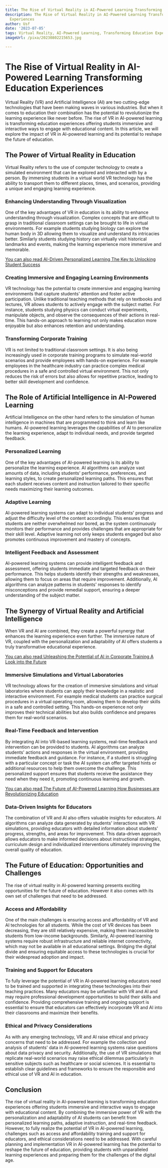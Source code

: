 ```yaml
---
title: The Rise of Virtual Reality in AI-Powered Learning Transforming Education Experiences
description: The Rise of Virtual Reality in AI-Powered Learning Transforming Education
  Experiences
author: Usf
date: '2023-07-05'
tags: Virtual Reality, AI-Powered Learning, Transforming Education Experiences
imageUrl: /pixa/20230802215653.jpg

---
```

# The Rise of Virtual Reality in AI-Powered Learning Transforming Education Experiences

Virtual  Reality (VR) and Artificial Intelligence (AI)  are two cutting-edge technologies that have been making waves in various industries. But when it comes to education their combination has the potential to revolutionize the learning experience like never before. The rise of  VR in AI-powered learning is  transforming education experiences offering students immersive and interactive ways to  engage with educational content. In this article, we will explore the impact of VR in AI-powered  learning and its  potential to reshape the future of education.

## The Power of Virtual Reality in Education

Virtual Reality refers to the use of computer  technology to create  a simulated environment that can be explored and interacted with by a  person. By immersing students in a virtual world VR technology has the ability to transport them to different places, times, and scenarios,  providing a unique and engaging learning experience.

### Enhancing Understanding Through Visualization

One of the key advantages of VR in education is its ability  to enhance understanding through visualization. Complex concepts  that are difficult to grasp  in traditional classroom settings can be brought to life in virtual environments. For example students studying biology can explore the human body in  3D allowing them to visualize and understand its intricacies better. Similarly students studying history can virtually visit historical landmarks and events, making the learning experience more immersive and memorable.

[You can also read AI-Driven Personalized Learning The Key to Unlocking Student Success](AI-Driven%20Personalized%20Learning%20The%20Key%20to%20Unlocking%20Student%20Success)


### Creating Immersive and Engaging Learning Environments

VR technology has the potential to create immersive and engaging  learning environments  that capture students' attention and foster active participation. Unlike traditional teaching methods that rely on  textbooks and lectures, VR allows students to actively engage with the  subject matter. For  instance, students studying physics can conduct virtual experiments,  manipulate objects,  and observe the consequences of their actions  in real-time. This hands-on approach to learning not  only makes  education more enjoyable  but also enhances retention  and understanding.

### Transforming Corporate Training

VR is not limited to traditional classroom settings. It is also being increasingly used in  corporate training programs to simulate real-world scenarios and provide employees with hands-on experience. For example employees in the healthcare industry can practice complex medical procedures in a safe  and controlled virtual environment.  This not only reduces the risk of errors but also allows for repetitive  practice, leading to better  skill development and  confidence.

## The Role of Artificial Intelligence in AI-Powered Learning

Artificial Intelligence on the other hand refers to the simulation of human intelligence in machines that are programmed to think  and learn like humans. AI-powered learning leverages the  capabilities of AI to personalize the  learning experience, adapt to individual needs, and provide targeted feedback.

### Personalized Learning

One of the  key advantages of AI-powered learning is its ability to personalize the learning experience. AI algorithms can analyze  vast amounts of data, including  students' performance, preferences, and learning styles, to  create personalized learning paths. This ensures  that each student receives content and instruction tailored to their specific  needs maximizing their learning  outcomes.

### Adaptive Learning

AI-powered learning systems can adapt to individual students' progress  and adjust the difficulty level of  the content  accordingly. This ensures that students are neither overwhelmed nor bored,  as the system continuously monitors their performance and  provides challenges  that are  appropriate for their skill level.  Adaptive learning not only keeps students engaged but also  promotes continuous  improvement and mastery of concepts.

### Intelligent Feedback and Assessment

AI-powered learning systems can provide intelligent feedback and assessment, offering students  immediate and targeted feedback on their performance. This helps students identify their strengths and weaknesses, allowing them to focus on  areas that require improvement. Additionally, AI algorithms can analyze patterns in students' responses to identify misconceptions and provide remedial support, ensuring a deeper understanding of the subject matter.

## The Synergy of Virtual Reality and Artificial Intelligence

When VR and AI are combined, they create a powerful synergy that enhances the learning experience even further. The immersive nature of VR, coupled with the personalization and adaptability of  AI offers  students a truly transformative educational experience.

[You can also read Unleashing the Potential of AI in Corporate Training A Look  into the Future](Unleashing%20the%20Potential%20of%20AI%20in%20Corporate%20Training%20A%20Look%20into%20the%20Future)


### Immersive Simulations and Virtual Laboratories

VR technology allows for the  creation of immersive simulations and virtual  laboratories  where students can apply their knowledge in a realistic and interactive environment. For example medical students can practice surgical procedures in a virtual operating room,  allowing them  to develop their skills in a safe and controlled setting. This hands-on experience  not  only improves their technical abilities but also builds confidence and prepares them  for real-world scenarios.

### Real-Time Feedback and Intervention

By integrating AI into VR-based learning systems, real-time feedback and intervention can be  provided to  students. AI algorithms can analyze students' actions and responses in the virtual environment,  providing immediate feedback and guidance. For instance, if a student is struggling with a particular concept or task the AI system  can offer targeted hints or additional resources to help them overcome the challenge. This personalized support ensures that students receive the assistance they need when  they  need it, promoting continuous learning and growth.

[You can also read The Future of  AI-Powered Learning  How  Businesses are Revolutionizing  Education](The%20Future%20of%20AI-Powered%20Learning%20How%20Businesses%20are%20Revolutionizing%20Education)


### Data-Driven Insights for Educators

The combination of VR  and AI also offers valuable insights for educators. AI algorithms can  analyze data generated by students' interactions with  VR simulations, providing  educators with detailed information  about students' progress, strengths, and areas for improvement.  This data-driven approach allows  educators to make informed  decisions  about instructional strategies, curriculum design and individualized interventions ultimately improving the overall quality of education.

## The Future of Education: Opportunities and Challenges

The rise  of virtual reality in AI-powered learning presents exciting opportunities  for the future  of  education. However it also comes with its own set of  challenges that need to be addressed.

###  Access and Affordability

One of  the  main challenges is ensuring access and affordability of  VR and  AI technologies for all students. While the cost of VR devices has been decreasing, they are still  relatively  expensive, making them  inaccessible to students from low-income backgrounds. Similarly, AI-powered learning systems  require robust infrastructure and reliable internet connectivity,  which may not be available in all educational settings. Bridging the digital divide and ensuring equitable access to these technologies is crucial for their widespread adoption and impact.

###  Training and Support for Educators

To fully leverage  the potential of VR in AI-powered learning educators need to be  trained and supported in integrating these technologies into their teaching  practices. Many educators may be unfamiliar with  VR and AI and may require professional development opportunities to build their skills  and confidence. Providing comprehensive training and ongoing support is essential to ensure that educators can effectively  incorporate VR and AI  into their classrooms and maximize their benefits.

### Ethical  and  Privacy Considerations

As with any emerging technology, VR and AI raise ethical and privacy concerns that need  to be addressed. For example the collection  and analysis of students' data in AI-powered learning systems raise questions about data privacy  and security. Additionally, the use of VR simulations that replicate real-world scenarios may raise ethical  dilemmas  particularly in sensitive  subjects  such as healthcare or social  sciences.  It is essential to establish clear guidelines and frameworks to ensure the responsible and ethical use of VR and AI in education.

## Conclusion

The rise of virtual reality in AI-powered learning  is transforming education experiences offering  students immersive and interactive ways to engage with  educational content. By combining the immersive power of VR with the personalization and adaptability of AI students can benefit from personalized learning paths,  adaptive instruction, and real-time feedback. However,  to fully realize the  potential of VR in AI-powered learning, challenges such as access  and affordability training and  support for  educators, and ethical considerations need to be addressed. With careful planning and implementation VR  in AI-powered learning has the potential to reshape the future of education, providing students  with unparalleled learning experiences and preparing them for the challenges of the digital age.